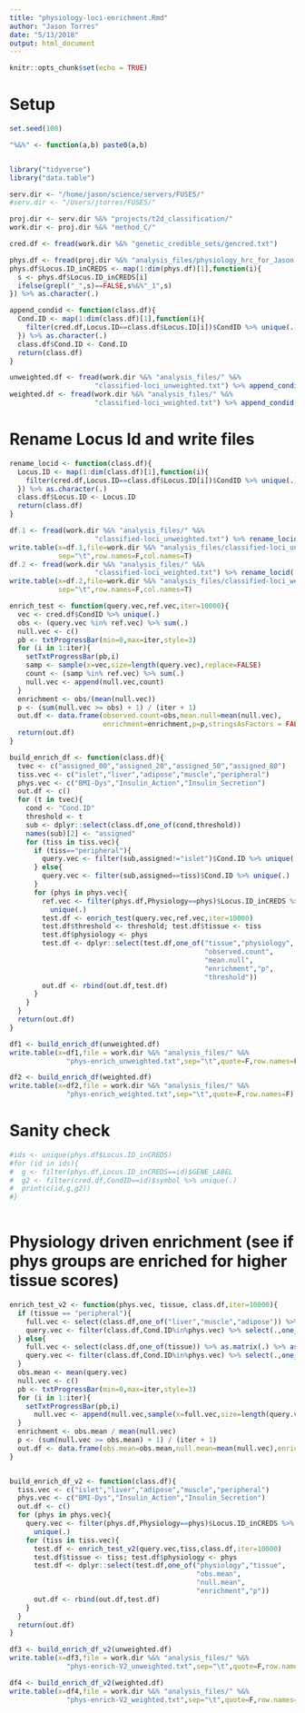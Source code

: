 ```yaml
---
title: "physiology-loci-enrichment.Rmd"
author: "Jason Torres"
date: "5/13/2018"
output: html_document
---
```


```r
knitr::opts_chunk$set(echo = TRUE)
```

# Setup


```r

set.seed(100)

"%&%" <- function(a,b) paste0(a,b)


library("tidyverse")
library("data.table")

serv.dir <- "/home/jason/science/servers/FUSE5/"
#serv.dir <- "/Users/jtorres/FUSE5/"

proj.dir <- serv.dir %&% "projects/t2d_classification/"
work.dir <- proj.dir %&% "method_C/"

cred.df <- fread(work.dir %&% "genetic_credible_sets/gencred.txt")

```


```r

phys.df <- fread(proj.dir %&% "analysis_files/physiology_hrc_for_Jason.txt")
phys.df$Locus.ID_inCREDS <- map(1:dim(phys.df)[1],function(i){
  s <- phys.df$Locus.ID_inCREDS[i]
  ifelse(grepl("_",s)==FALSE,s%&%"_1",s)
}) %>% as.character(.)

```


```r

append_condid <- function(class.df){
  Cond.ID <- map(1:dim(class.df)[1],function(i){
    filter(cred.df,Locus.ID==class.df$Locus.ID[i])$CondID %>% unique(.)
  }) %>% as.character(.)
  class.df$Cond.ID <- Cond.ID
  return(class.df)
}

unweighted.df <- fread(work.dir %&% "analysis_files/" %&% 
                     "classified-loci_unweighted.txt") %>% append_condid(.)
weighted.df <- fread(work.dir %&% "analysis_files/" %&% 
                     "classified-loci_weighted.txt") %>% append_condid(.)
```


# Rename Locus Id and write files 

```r

rename_locid <- function(class.df){
  Locus.ID <- map(1:dim(class.df)[1],function(i){
    filter(cred.df,Locus.ID==class.df$Locus.ID[i])$CondID %>% unique(.)
  }) %>% as.character(.)
  class.df$Locus.ID <- Locus.ID
  return(class.df)
}

df.1 <- fread(work.dir %&% "analysis_files/" %&% 
                     "classified-loci_unweighted.txt") %>% rename_locid(.)
write.table(x=df.1,file=work.dir %&% "analysis_files/classified-loci_unweighted_renamed.txt",
            sep="\t",row.names=F,col.names=T)
df.2 <- fread(work.dir %&% "analysis_files/" %&% 
                     "classified-loci_weighted.txt") %>% rename_locid(.)
write.table(x=df.2,file=work.dir %&% "analysis_files/classified-loci_weighted_renamed.txt",
            sep="\t",row.names=F,col.names=T)

```



```r

enrich_test <- function(query.vec,ref.vec,iter=10000){
  vec <- cred.df$CondID %>% unique(.)
  obs <- (query.vec %in% ref.vec) %>% sum(.)
  null.vec <- c()
  pb <- txtProgressBar(min=0,max=iter,style=3)
  for (i in 1:iter){
    setTxtProgressBar(pb,i)
    samp <- sample(x=vec,size=length(query.vec),replace=FALSE)
    count <- (samp %in% ref.vec) %>% sum(.)
    null.vec <- append(null.vec,count)
  }
  enrichment <- obs/(mean(null.vec))
  p <- (sum(null.vec >= obs) + 1) / (iter + 1)
  out.df <- data.frame(observed.count=obs,mean.null=mean(null.vec),
                       enrichment=enrichment,p=p,stringsAsFactors = FALSE)
  return(out.df)
}

build_enrich_df <- function(class.df){
  tvec <- c("assigned_00","assigned_20","assigned_50","assigned_80")
  tiss.vec <- c("islet","liver","adipose","muscle","peripheral")
  phys.vec <- c("BMI-Dys","Insulin_Action","Insulin_Secretion")
  out.df <- c()
  for (t in tvec){
    cond <- "Cond.ID"
    threshold <- t
    sub <- dplyr::select(class.df,one_of(cond,threshold))
    names(sub)[2] <- "assigned"
    for (tiss in tiss.vec){
      if (tiss=="peripheral"){
        query.vec <- filter(sub,assigned!="islet")$Cond.ID %>% unique(.)
      } else{
        query.vec <- filter(sub,assigned==tiss)$Cond.ID %>% unique(.)
      }
      for (phys in phys.vec){
        ref.vec <- filter(phys.df,Physiology==phys)$Locus.ID_inCREDS %>% 
          unique(.)
        test.df <- enrich_test(query.vec,ref.vec,iter=10000)
        test.df$threshold <- threshold; test.df$tissue <- tiss
        test.df$physiology <- phys
        test.df <- dplyr::select(test.df,one_of("tissue","physiology",
                                                "observed.count",
                                                "mean.null",
                                                "enrichment","p",
                                                "threshold"))
        out.df <- rbind(out.df,test.df)
      }
    }
  }
  return(out.df)
}

```


```r

df1 <- build_enrich_df(unweighted.df)
write.table(x=df1,file = work.dir %&% "analysis_files/" %&% 
              "phys-enrich_unweighted.txt",sep="\t",quote=F,row.names=F)

df2 <- build_enrich_df(weighted.df)
write.table(x=df2,file = work.dir %&% "analysis_files/" %&% 
              "phys-enrich_weighted.txt",sep="\t",quote=F,row.names=F)

```

# Sanity check 

```r

#ids <- unique(phys.df$Locus.ID_inCREDS)
#for (id in ids){
#  g <- filter(phys.df,Locus.ID_inCREDS==id)$GENE_LABEL
#  g2 <- filter(cred.df,CondID==id)$symbol %>% unique(.)
#  print(c(id,g,g2))
#}
 

```




# Physiology driven enrichment (see if phys groups are enriched for higher tissue scores)


```r

enrich_test_v2 <- function(phys.vec, tissue, class.df,iter=10000){
  if (tissue == "peripheral"){
    full.vec <- select(class.df,one_of("liver","muscle","adipose")) %>% rowSums(.)
    query.vec <- filter(class.df,Cond.ID%in%phys.vec) %>% select(.,one_of("liver","muscle","adipose")) %>% rowSums(.)
  } else{
    full.vec <- select(class.df,one_of(tissue)) %>% as.matrix(.) %>% as.numeric(.)
    query.vec <- filter(class.df,Cond.ID%in%phys.vec) %>% select(.,one_of(tissue)) %>% as.matrix(.) %>% as.numeric(.)
  }
  obs.mean <- mean(query.vec)
  null.vec <- c()
  pb <- txtProgressBar(min=0,max=iter,style=3)
  for (i in 1:iter){
    setTxtProgressBar(pb,i)
      null.vec <- append(null.vec,sample(x=full.vec,size=length(query.vec),replace=TRUE) %>% mean(.))
  }
  enrichment <- obs.mean / mean(null.vec)
  p <- (sum(null.vec >= obs.mean) + 1) / (iter + 1)
  out.df <- data.frame(obs.mean=obs.mean,null.mean=mean(null.vec),enrichment=enrichment,p=p,stringsAsFactors = F)
}


build_enrich_df_v2 <- function(class.df){
  tiss.vec <- c("islet","liver","adipose","muscle","peripheral")
  phys.vec <- c("BMI-Dys","Insulin_Action","Insulin_Secretion")
  out.df <- c()
  for (phys in phys.vec){
    query.vec <- filter(phys.df,Physiology==phys)$Locus.ID_inCREDS %>% 
      unique(.)    
    for (tiss in tiss.vec){
      test.df <- enrich_test_v2(query.vec,tiss,class.df,iter=10000)
      test.df$tissue <- tiss; test.df$physiology <- phys
      test.df <- dplyr::select(test.df,one_of("physiology","tissue",
                                              "obs.mean",
                                              "null.mean",
                                              "enrichment","p"))
      out.df <- rbind(out.df,test.df)
    }
  }
  return(out.df)
}


```


```r
df3 <- build_enrich_df_v2(unweighted.df)
write.table(x=df3,file = work.dir %&% "analysis_files/" %&% 
              "phys-enrich-V2_unweighted.txt",sep="\t",quote=F,row.names=F)

df4 <- build_enrich_df_v2(weighted.df)
write.table(x=df4,file = work.dir %&% "analysis_files/" %&% 
              "phys-enrich-V2_weighted.txt",sep="\t",quote=F,row.names=F)
```





